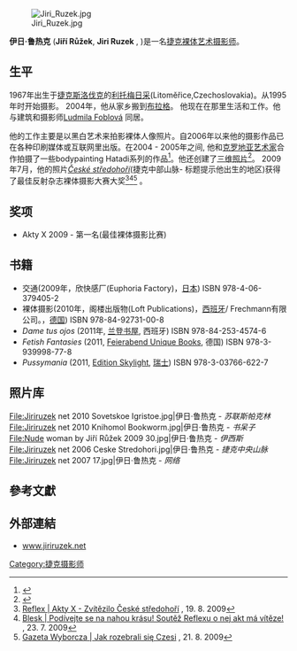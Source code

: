 {{article issues
|
{{Copyedit|time=2011-02-04T11:04:44+00:00}}
{{Roughtranslation|time=2011-02-04T11:04:44+00:00}}

}}
[[File:Jiri_Ruzek.jpg|thumb]]

'''伊日·鲁热克''' ('''Jiří Růžek''', '''Jiri Ruzek''' {{IPA|[ˈjɪr̝iː ˈruːˈʒek]}}, {{bd|1967年|8月29日||}})是一名[[捷克|捷克]][[裸体摄影|裸体艺术摄影师]]。

==生平==
1967年出生于[[捷克斯洛伐克|捷克斯洛伐克]]的[[利托梅日采|利托梅日采]](Litoměřice,Czechoslovakia)。从1995年时开始摄影。 2004年，他从家乡搬到[[布拉格|布拉格]]。 他现在在那里生活和工作。他与建筑和摄影师[[Ludmila_Foblová|Ludmila Foblová]] 同居。

他的工作主要是以黑白艺术来拍影裸体人像照片。自2006年以来他的摄影作品已在各种印刷媒体或互联网里出版。在2004 - 2005年之间, 他和[[克罗地亚|克罗地亚]][[艺术家|艺术家]]合作拍摄了一些bodypainting Hatadi系列的作品<ref>{{Cite web |url=http://www.cunterview.net/index.php/Intervjui/Tea-Hatadi.html |title=Tea Hatadi: Intervju za upoznavanje |accessdate=2011-02-04 |archive-date=2018-05-07 |archive-url=https://web.archive.org/web/20180507222436/http://www.cunterview.net/index.php/Intervjui/Tea-Hatadi.html |dead-url=no }}</ref>。他还创建了[[三維空間|三维照片]]<ref>{{Cite web |url=http://www.jiriruzek.net/3d-vikencia-2011.html |title=Jiri Ruzek - 3D Vikencia |accessdate=2011-02-04 |archive-date=2020-10-20 |archive-url=https://web.archive.org/web/20201020111241/http://www.jiriruzek.net/3d-vikencia-2011.html |dead-url=no }}</ref>。 2009年7月，他的照片''[[České_středohoří|České středohoří]]''(捷克中部山脉- 标题提示他出生的地区)获得了最佳反射杂志裸体摄影大赛大奖<ref>[http://www.reflex.cz/Clanek36970.html Reflex | Akty X - Zvítězilo České středohoří] {{Wayback|url=http://www.reflex.cz/Clanek36970.html |date=20090726104848 }}, 19. 8. 2009</ref><ref>[http://www.blesk.cz/clanek/pro-muze-novinky/119468/podivejte-se-na-nahou-krasu-soutez-reflexu-o-nej-akt-ma-viteze.html Blesk | Podívejte se na nahou krásu! Soutěž Reflexu o nej akt má vítěze!] {{Wayback|url=http://www.blesk.cz/clanek/pro-muze-novinky/119468/podivejte-se-na-nahou-krasu-soutez-reflexu-o-nej-akt-ma-viteze.html |date=20090729102359 }}, 23. 7. 2009</ref><ref>[http://wyborcza.pl/51,75480,6948052.html?i=1 Gazeta Wyborcza | Jak rozebrali się Czesi] {{Wayback|url=http://wyborcza.pl/51,75480,6948052.html?i=1 |date=20100117121118 }}, 21. 8. 2009</ref> 。

==奖项== 
* Akty X 2009 - 第一名(最佳裸体摄影比赛)

==书籍==
* 交通(2009年，欣快感厂(Euphoria Factory)，[[日本|日本]])  ISBN 978-4-06-379405-2
* 裸体摄影(2010年，阁楼出版物(Loft Publications)，[[西班牙|西班牙]]/ Frechmann有限公司。，[[德国|德国]]) ISBN 978-84-92731-00-8
* ''Dame tus ojos'' (2011年, [[兰登书屋|兰登书屋]], 西班牙) ISBN 978-84-253-4574-6
* ''Fetish Fantasies'' (2011, [[Feierabend_Unique_Books|Feierabend Unique Books]], 德国) ISBN 978-3-939998-77-8
* ''Pussymania'' (2011, [[Edition_Skylight|Edition Skylight]], [[瑞士|瑞士]]) ISBN 978-3-03766-622-7

==照片库== 
<gallery heights="90" widths ="150">
File:Jiriruzek net 2010 Sovetskoe Igristoe.jpg|伊日·鲁热克 - ''苏联斯帕克林''
File:Jiriruzek net 2010 Knihomol Bookworm.jpg|伊日·鲁热克 - ''书呆子''
File:Nude woman by Jiří Růžek 2009 30.jpg|伊日·鲁热克 - ''伊西斯''
File:Jiriruzek net 2006 Ceske Stredohori.jpg|伊日·鲁热克 - ''捷克中央山脉''
File:Jiriruzek net 2007 17.jpg|伊日·鲁热克 - ''网络''
</gallery>

==參考文獻==
<div class="references-small">
<references></references>
</div>

==外部連結==
{{commonscat|Jiří Růžek}}
* [http://www.jiriruzek.net www.jiriruzek.net] {{Wayback|url=http://www.jiriruzek.net/ |date=20110107222451 }}

{{DEFAULTSORT:Ruzek, Jiri}}
[[Category:捷克摄影师|Category:捷克摄影师]]